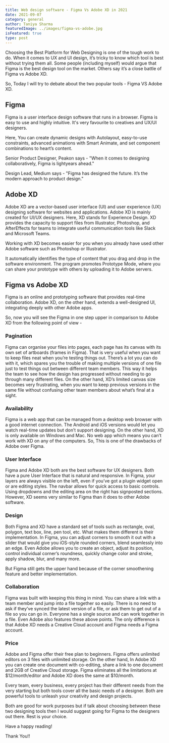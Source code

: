 ```yaml
---
title: Web design software - Figma Vs Adobe XD in 2021
date: 2021-09-07
category: general
author: Taniya Sharma
featuredImage: ../images/figma-vs-adobe.jpg
isFeatured: true
type: post
---
```



Choosing the Best Platform for Web Designing is one of the tough work to do. When it comes to UX and UI design, it’s tricky to know which tool is best without trying them all. Some people (including myself) would argue that Figma is the best design tool on the market. Others say it’s a close battle of Figma vs Adobe XD.

So, Today I will try to debate about the two popular tools - Figma VS Adobe XD.

## Figma

Figma is a user interface design software that runs in a browser. Figma is easy to use and highly intuitive. It's very favourite to creatives and UX/UI designers.

Here, You can create dynamic designs with Autolayout, easy-to-use constraints, advanced animations with Smart Animate, and set component combinations to heart’s content.

  

Senior Product Designer, Peakon says - "When it comes to designing collaboratively, Figma is lightyears ahead."

  

Design Lead, Medium says - "Figma has designed the future. It’s the modern approach to product design."

  

## Adobe XD

Adobe XD are a vector-based user interface (UI) and user experience (UX) designing software for websites and applications. Adobe XD is mainly created for UI/UX designers. Here, XD stands for Experience Design. XD provides the capacity to support files from Illustrator, Photoshop, and AfterEffects for teams to integrate useful communication tools like Slack and Microsoft Teams.

Working with XD becomes easier for you when you already have used other Adobe software such as Photoshop or Illustrator.

It automatically identifies the type of content that you drag and drop in the software environment. The program promotes Prototype Mode, where you can share your prototype with others by uploading it to Adobe servers.

  

## Figma vs Adobe XD

Figma is an online and prototyping software that provides real-time collaboration. Adobe XD, on the other hand, extends a well-designed UI, integrating deeply with other Adobe apps.

So, now you will see the Figma in one step upper in comparison to Adobe XD from the following point of view -

  

### Pagination

Figma can organise your files into pages, each page has its canvas with its own set of artboards (frames in Figma). That is very useful when you want to keep files neat when you’re testing things out. There’s a lot you can do with it, which spares you the trouble of making multiple versions of one file just to test things out between different team members. This way it helps the team to see how the design has progressed without needing to go through many different files. On the other hand, XD’s limited canvas size becomes very frustrating, when you want to keep previous versions in the same file without confusing other team members about what’s final at a sight.


### Availability

Figma is a web app that can be managed from a desktop web browser with a good internet connection. The Android and iOS versions would let you watch real-time updates but don’t support designing. On the other hand, XD is only available on Windows and Mac. No web app which means you can’t work with XD on any of the computers. So, This is one of the drawbacks of Adobe over Figma.

### User Interface

Figma and Adobe XD both are the best software for UX designers. Both have a pure User Interface that is natural and responsive. In Figma, your layers are always visible on the left, even if you’ve got a plugin widget open or are editing styles. The navbar allows for quick access to basic controls. Using dropdowns and the editing area on the right has signposted sections. However, XD seems very similar to Figma than it does to other Adobe software.

### Design

Both Figma and XD have a standard set of tools such as rectangle, oval, polygon, text box, line, pen tool, etc. What makes them different is their implementation. In Figma, you can adjust corners to smooth it out with a slider that would give you iOS-style rounded corners, blend seamlessly into an edge. Even Adobe allows you to create an object, adjust its position, control individual corner’s roundness, quickly change color and stroke, apply shadow, blur, and many more.

But Figma still gets the upper hand because of the corner smoothening feature and better implementation.

### Collaboration

Figma was built with keeping this thing in mind. You can share a link with a team member and jump into a file together so easily. There is no need to ask if they’ve synced the latest version of a file, or ask them to get out of a file so you can go in. Everyone has a single source and can work together in a file. Even Adobe also features these above points. The only difference is that Adobe XD needs a Creative Cloud account and Figma needs a Figma account.

### Price

Adobe and Figma offer their free plan to beginners. Figma offers unlimited editors on 3 files with unlimited storage. On the other hand, In Adobe XD you can create one document with co-editing, share a link to one document and 2GB of Creative Cloud storage. Figma eliminates all the limitations at $12/month/editor and Adobe XD does the same at $10/month.

  

Every team, every business, every project has their different needs from the very starting but both tools cover all the basic needs of a designer. Both are powerful tools to unleash your creativity and design projects.

Both are good for work purposes but if talk about choosing between these two designing tools then I would suggest going for Figma to the designers out there. Rest is your choice.

Have a happy reading!

Thank You!!
